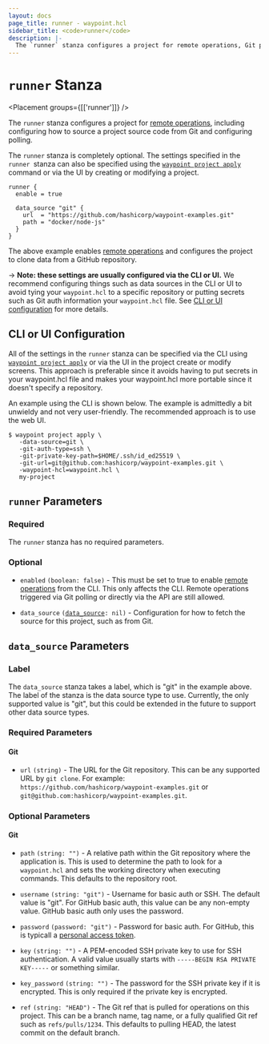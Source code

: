 ```yaml
---
layout: docs
page_title: runner - waypoint.hcl
sidebar_title: <code>runner</code>
description: |-
  The `runner` stanza configures a project for remote operations, Git polling, and more.
---
```


# `runner` Stanza

<Placement groups={[['runner']]} />

The `runner` stanza configures a project for [remote operations](/docs/remote),
including configuring how to source a project source code from Git and
configuring polling.

The `runner` stanza is completely optional. The settings specified in the
`runner `stanza can also be specified using the [`waypoint project apply`](/commands/project-apply)
command or via the UI by creating or modifying a project.

```hcl
runner {
  enable = true

  data_source "git" {
    url  = "https://github.com/hashicorp/waypoint-examples.git"
    path = "docker/node-js"
  }
}
```

The above example enables [remote operations](/docs/remote) and configures
the project to clone data from a GitHub repository.

-> **Note: these settings are usually configured via the CLI or UI.** We
recommend configuring things such as data sources in the CLI or UI to avoid
tying your `waypoint.hcl` to a specific repository or putting secrets such
as Git auth information your `waypoint.hcl` file. See
[CLI or UI configuration](#cli-or-ui-configuration) for more details.

## CLI or UI Configuration

All of the settings in the `runner` stanza can be specified via the
CLI using [`waypoint project apply`](/commands/project-apply) or via
the UI in the project create or modify screens. This approach is preferable
since it avoids having to put secrets in your waypoint.hcl file and makes
your waypoint.hcl more portable since it doesn't specify a repository.

An example using the CLI is shown below. The example is admittedly a bit
unwieldy and not very user-friendly. The recommended approach is to use the web UI.

```shell-session
$ waypoint project apply \
   -data-source=git \
   -git-auth-type=ssh \
   -git-private-key-path=$HOME/.ssh/id_ed25519 \
   -git-url=git@github.com:hashicorp/waypoint-examples.git \
   -waypoint-hcl=waypoint.hcl \
   my-project
```

## `runner` Parameters

### Required

The `runner` stanza has no required parameters.

### Optional

- `enabled` `(boolean: false)` - This must be set to true to enable
  [remote operations](/docs/remote) from the CLI. This only affects
  the CLI. Remote operations triggered via Git polling or directly via the
  API are still allowed.

- `data_source` <code>([data_source][data_source]: nil)</code> - Configuration
  for how to fetch the source for this project, such as from Git.

## `data_source` Parameters

### Label

The `data_source` stanza takes a label, which is "git" in the example above.
The label of the stanza is the data source type to use. Currently, the only
supported value is "git", but this could be extended in the future to support
other data source types.

### Required Parameters

#### Git

- `url` `(string)` - The URL for the Git repository. This can be any supported
  URL by `git clone`. For example: `https://github.com/hashicorp/waypoint-examples.git`
  or `git@github.com:hashicorp/waypoint-examples.git`.

### Optional Parameters

#### Git

- `path` `(string: "")` - A relative path within the Git repository where
  the application is. This is used to determine the path to look for a
  `waypoint.hcl` and sets the working directory when executing commands.
  This defaults to the repository root.

- `username` `(string: "git")` - Username for basic auth or SSH. The default
  value is "git". For GitHub basic auth, this value can be any non-empty value.
  GitHub basic auth only uses the password.

- `password` `(password: "git")` - Password for basic auth. For GitHub, this
  is typicall a [personal access token](https://docs.github.com/en/github/authenticating-to-github/creating-a-personal-access-token).

- `key` `(string: "")` - A PEM-encoded SSH private key to use for SSH authentication.
  A valid value usually starts with `-----BEGIN RSA PRIVATE KEY-----` or something
  similar.

- `key_password` `(string: "")` - The password for the SSH private key if
  it is encrypted. This is only required if the private key is encrypted.

- `ref` `(string: "HEAD")` - The Git ref that is pulled for operations on
  this project. This can be a branch name, tag name, or a fully qualified
  Git ref such as `refs/pulls/1234`. This defaults to pulling HEAD, the
  latest commit on the default branch.

[data_source]: /docs/waypoint-hcl/config#data_source-parameters 'data_source Stanza'
